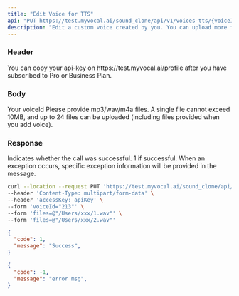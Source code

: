 ---
title: "Edit Voice for TTS"
api: "PUT https://test.myvocal.ai/sound_clone/api/v1/voices-tts/{voiceId}"
description: "Edit a custom voice created by you. You can upload more files to improve your voice."
---

### Header
<ParamField header="accessKey"   type="string" required>
  You can copy your api-key on https://test.myvocal.ai/profile after you have subscribed to Pro or Business Plan.
</ParamField>

### Body

<ParamField heander="voiceId" type="string" required>
  Your voiceId
</ParamField>
<ParamField body="files" type="files" required>
  Please provide mp3/wav/m4a files. A single file cannot exceed 10MB, and up to 24 files can be uploaded (including files provided when you add voice).
</ParamField>

### Response

<ResponseField name="code" type="number" >
  Indicates whether the call was successful. 1 if successful.
</ResponseField>

<ResponseField name="message" type="string" >
  When an exception occurs, specific exception information will be provided in the message.
</ResponseField>


<RequestExample>

```bash Example Request
curl --location --request PUT 'https://test.myvocal.ai/sound_clone/api/v1/voices-tts/{voiceId}' \
--header 'Content-Type: multipart/form-data' \
--header 'accessKey: apiKey' \
--form 'voiceId="213"' \
--form 'files=@"/Users/xxx/1.wav"' \
--form 'files=@"/Users/xxx/2.wav"'
```
</RequestExample>

<ResponseExample>

```json  200（success）
{
  "code": 1,
  "message": "Success",
}
```
```json  200（fail）
{
  "code": -1,
  "message": "error msg",
}
```

</ResponseExample>
